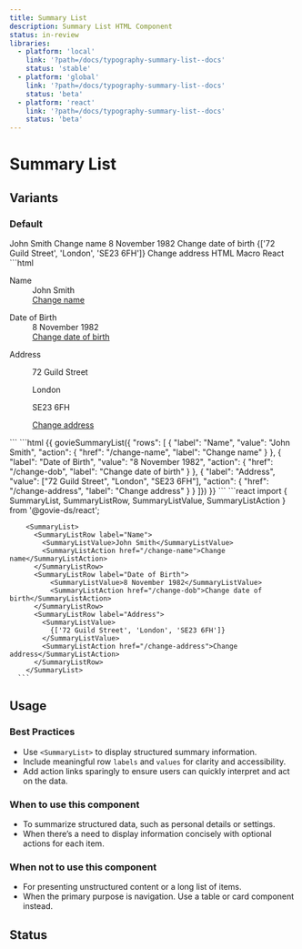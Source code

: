 ```yaml
---
title: Summary List
description: Summary List HTML Component
status: in-review
libraries:
  - platform: 'local'
    link: '?path=/docs/typography-summary-list--docs'
    status: 'stable'
  - platform: 'global'
    link: '?path=/docs/typography-summary-list--docs'
    status: 'beta'
  - platform: 'react'
    link: '?path=/docs/typography-summary-list--docs'
    status: 'beta'
---
```


# Summary List

## Variants

### Default

<ComponentContainer className="gi-p-2">
  <SummaryList>
    <SummaryListRow label="Name">
      <SummaryListValue>John Smith</SummaryListValue>
      <SummaryListAction href="/change-name">Change name</SummaryListAction>
    </SummaryListRow>
    <SummaryListRow label="Date of Birth">
      <SummaryListValue>8 November 1982</SummaryListValue>
      <SummaryListAction href="/change-dob">
        Change date of birth
      </SummaryListAction>
    </SummaryListRow>
    <SummaryListRow label="Address">
      <SummaryListValue>
        {['72 Guild Street', 'London', 'SE23 6FH']}
      </SummaryListValue>
      <SummaryListAction href="/change-address">
        Change address
      </SummaryListAction>
    </SummaryListRow>
  </SummaryList>
</ComponentContainer>

<Tabs id="summary-list-default">
  <TabList>
    <TabItem value="html" checked>HTML</TabItem>
    <TabItem value="macro">Macro</TabItem>
    <TabItem value="react">React</TabItem>
  </TabList>
  <TabPanel value="html">
  ```html
  <div class="gi-summary-list" role="list" aria-label="Summary list">
    <dl>
      <dt>Name</dt>
      <dd class="gi-summary-list-value">John Smith</dd>
      <dd class="gi-summary-list-actions">
        <a href="/change-name" aria-label="Link action: Change name">Change name</a>
      </dd>
    </dl>
    <dl>
      <dt>Date of Birth</dt>
      <dd class="gi-summary-list-value">8 November 1982</dd>
      <dd class="gi-summary-list-actions">
        <a href="/change-dob" aria-label="Link action: Change date of birth">Change date of birth</a>
      </dd>
    </dl>
    <dl>
      <dt>Address</dt>
      <dd class="gi-summary-list-value">
        <p>72 Guild Street</p>
        <p>London</p>
        <p>SE23 6FH</p>
      </dd>
      <dd class="gi-summary-list-actions">
        <a href="/change-address" aria-label="Link action: Change address">Change address</a>
      </dd>
    </dl>
  </div>
  ```
  </TabPanel>
  <TabPanel value="macro"> 
    ```html 
        {{ govieSummaryList({ "rows":
          [ { "label": "Name", "value": "John Smith", "action": { "href": "/change-name", "label": "Change name" } },
            { "label": "Date of Birth", "value": "8 November 1982", "action": { "href": "/change-dob", "label": "Change date of birth" } },
            { "label": "Address", "value": ["72 Guild Street", "London", "SE23 6FH"], "action": { "href": "/change-address", "label": "Change address" } } 
          ]})
        }} 
    ```
  </TabPanel>
  <TabPanel value="react">
    ```react
        import { SummaryList, SummaryListRow, SummaryListValue, SummaryListAction } from '@govie-ds/react';
        
        <SummaryList>
          <SummaryListRow label="Name">
            <SummaryListValue>John Smith</SummaryListValue>
            <SummaryListAction href="/change-name">Change name</SummaryListAction>
          </SummaryListRow>
          <SummaryListRow label="Date of Birth">
              <SummaryListValue>8 November 1982</SummaryListValue>
              <SummaryListAction href="/change-dob">Change date of birth</SummaryListAction>
          </SummaryListRow>
          <SummaryListRow label="Address">
            <SummaryListValue>
              {['72 Guild Street', 'London', 'SE23 6FH']}
            </SummaryListValue>
            <SummaryListAction href="/change-address">Change address</SummaryListAction>
          </SummaryListRow>
        </SummaryList>
      ```
  </TabPanel>
</Tabs>

## Usage

### Best Practices

- Use `<SummaryList>` to display structured summary information.
- Include meaningful row `labels` and `values` for clarity and accessibility.
- Add action links sparingly to ensure users can quickly interpret and act on the data.

### When to use this component

- To summarize structured data, such as personal details or settings.
- When there’s a need to display information concisely with optional actions for each item.

### When not to use this component

- For presenting unstructured content or a long list of items.
- When the primary purpose is navigation. Use a table or card component instead.

## Status

<ComponentStatusBlock componentId="summary-list" />
